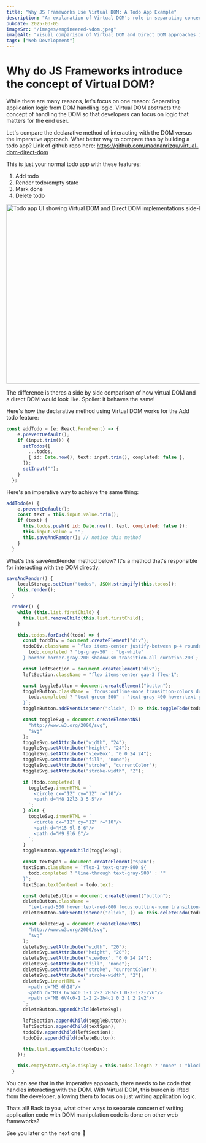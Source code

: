 ```yaml
---
title: "Why JS Frameworks Use Virtual DOM: A Todo App Example"
description: "An explanation of Virtual DOM's role in separating concerns, demonstrated by comparing declarative (Virtual DOM) and imperative (Direct DOM) approaches in a todo application."
pubDate: 2025-03-05
imageSrc: "/images/engineered-vdom.jpeg"
imageAlt: "Visual comparison of Virtual DOM and Direct DOM approaches in a Todo App"
tags: ["Web Development"]
---
```



# Why do JS Frameworks introduce the concept of Virtual DOM?

While there are many reasons, let's focus on one reason: Separating application logic from DOM handling logic. Virtual DOM abstracts the concept of handling the DOM so that developers can focus on logic that matters for the end user.

Let's compare the declarative method of interacting with the DOM versus the imperative approach. What better way to compare than by building a todo app? Link of github repo here: https://github.com/madnanrizqu/virtual-dom-direct-dom

This is just your normal todo app with these features:
1. Add todo
2. Render todo/empty state
3. Mark done
4. Delete todo

<MdImageContainer>
  <Image
    src="https://dev-to-uploads.s3.amazonaws.com/uploads/articles/kvc8zken7dhsrr1bvsx8.png"
    alt="Todo app UI showing Virtual DOM and Direct DOM implementations side-by-side"
    width="770"
    height="468"
  />
</MdImageContainer>

The difference is theres a side by side comparison of how virtual DOM and a direct DOM would look like. Spoiler: it behaves the same!

Here's how the declarative method using Virtual DOM works for the Add todo feature:
```typescript
const addTodo = (e: React.FormEvent) => {
    e.preventDefault();
    if (input.trim()) {
      setTodos([
        ...todos,
        { id: Date.now(), text: input.trim(), completed: false },
      ]);
      setInput("");
    }
  };
```

Here's an imperative way to achieve the same thing:
```javascript
addTodo(e) {
    e.preventDefault();
    const text = this.input.value.trim();
    if (text) {
      this.todos.push({ id: Date.now(), text, completed: false });
      this.input.value = "";
      this.saveAndRender(); // notice this method
    }
  }
```
What's this saveAndRender method below? It's a method that's responsible for interacting with the DOM directly:

```javascript
saveAndRender() {
    localStorage.setItem("todos", JSON.stringify(this.todos));
    this.render();
  }

  render() {
    while (this.list.firstChild) {
      this.list.removeChild(this.list.firstChild);
    }

    this.todos.forEach((todo) => {
      const todoDiv = document.createElement("div");
      todoDiv.className = `flex items-center justify-between p-4 rounded-lg ${
        todo.completed ? "bg-gray-50" : "bg-white"
      } border border-gray-200 shadow-sm transition-all duration-200`;

      const leftSection = document.createElement("div");
      leftSection.className = "flex items-center gap-3 flex-1";

      const toggleButton = document.createElement("button");
      toggleButton.className = `focus:outline-none transition-colors duration-200 ${
        todo.completed ? "text-green-500" : "text-gray-400 hover:text-gray-500"
      }`;
      toggleButton.addEventListener("click", () => this.toggleTodo(todo.id));

      const toggleSvg = document.createElementNS(
        "http://www.w3.org/2000/svg",
        "svg"
      );
      toggleSvg.setAttribute("width", "24");
      toggleSvg.setAttribute("height", "24");
      toggleSvg.setAttribute("viewBox", "0 0 24 24");
      toggleSvg.setAttribute("fill", "none");
      toggleSvg.setAttribute("stroke", "currentColor");
      toggleSvg.setAttribute("stroke-width", "2");

      if (todo.completed) {
        toggleSvg.innerHTML = `
          <circle cx="12" cy="12" r="10"/>
          <path d="M8 12l3 3 5-5"/>
        `;
      } else {
        toggleSvg.innerHTML = `
          <circle cx="12" cy="12" r="10"/>
          <path d="M15 9l-6 6"/>
          <path d="M9 9l6 6"/>
        `;
      }
      toggleButton.appendChild(toggleSvg);

      const textSpan = document.createElement("span");
      textSpan.className = `flex-1 text-gray-800 ${
        todo.completed ? "line-through text-gray-500" : ""
      }`;
      textSpan.textContent = todo.text;

      const deleteButton = document.createElement("button");
      deleteButton.className =
        "text-red-500 hover:text-red-600 focus:outline-none transition-colors duration-200";
      deleteButton.addEventListener("click", () => this.deleteTodo(todo.id));

      const deleteSvg = document.createElementNS(
        "http://www.w3.org/2000/svg",
        "svg"
      );
      deleteSvg.setAttribute("width", "20");
      deleteSvg.setAttribute("height", "20");
      deleteSvg.setAttribute("viewBox", "0 0 24 24");
      deleteSvg.setAttribute("fill", "none");
      deleteSvg.setAttribute("stroke", "currentColor");
      deleteSvg.setAttribute("stroke-width", "2");
      deleteSvg.innerHTML = `
        <path d="M3 6h18"/>
        <path d="M19 6v14c0 1-1 2-2 2H7c-1 0-2-1-2-2V6"/>
        <path d="M8 6V4c0-1 1-2 2-2h4c1 0 2 1 2 2v2"/>
      `;
      deleteButton.appendChild(deleteSvg);

      leftSection.appendChild(toggleButton);
      leftSection.appendChild(textSpan);
      todoDiv.appendChild(leftSection);
      todoDiv.appendChild(deleteButton);

      this.list.appendChild(todoDiv);
    });

    this.emptyState.style.display = this.todos.length ? "none" : "block";
  }
```

You can see that in the imperative approach, there needs to be code that handles interacting with the DOM. With Virtual DOM, this burden is lifted from the developer, allowing them to focus on just writing application logic.

Thats all! Back to you, what other ways to separate concern of writing application code with DOM manipulation code is done on other web frameworks?

See you later on the next one 👋
